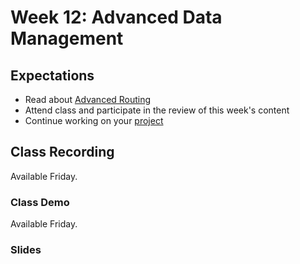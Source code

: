 # Week 12: Advanced Data Management

## Expectations

- Read about [Advanced Routing](/week12/advanced-data-management)
- Attend class and participate in the review of this week's content
- Continue working on your [project](/week12/project)

## Class Recording

Available Friday.

### Class Demo

Available Friday.

### Slides


<Slideshow file="/week12/slides" />
